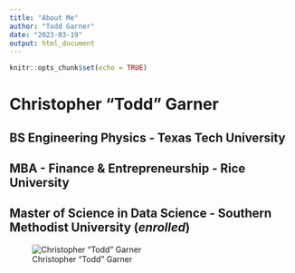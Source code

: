 ```yaml
---
title: "About Me"
author: "Todd Garner"
date: "2023-03-19"
output: html_document
---
```


```r
knitr::opts_chunk$set(echo = TRUE)
```

# Christopher "Todd" Garner  
## BS Engineering Physics - Texas Tech University
## MBA - Finance & Entrepreneurship - Rice University
## Master of Science in Data Science - Southern Methodist University (*enrolled*)

![Christopher "Todd" Garner](%22https://github.com/SMU-DataHub/SMU-DataHub.github.io/blob/main/images/Todd_Garner.jpg%22)

